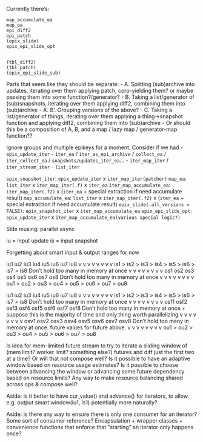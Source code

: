 

Currently there's:
```
map_accumulate_ea
map_ea
epi_diff2
epi_patch
(epix_slide)
epix_epi_slide_opt


(tbl_diff2)
(tbl_patch)
(epix_epi_slide_sub)
```


Parts that seem like they should be separate:
- A. Splitting (sub)archive into updates, iterating over them applying patch, coro-yielding them? or maybe passing them into some function?/generator?
- B. Taking a list/generator of (sub)snapshots, iterating over them applying diff2, combining them into (sub)archive
- A'. B'. Grouping versions of the above?
- C. Taking a list/generator of things, iterating over them applying a thing->snapshot function and applying diff2, combining them into (sub)archive
  - Or should this be a composition of A, B, and a map / lazy map / generator-map function??


Ignore groups and multiple epikeys for a moment.  Consider if we had
- `epix_update_iter`
- `iter_ea` / `iter_as_epi_archive` / `collect_ea` / `iter_collect_ea` / `snapshots/updates_iter_ea`...
- `iter_map_iter` / `iter_stream_iter`
- `list_iter`

`epix_snapshot_iter`: `epix_update_iter` x `iter_map_iter(patcher)`
`map_ea`: `list_iter` x `iter_map_iter(.f)` x `iter_ea`
`iter_map_accumulate_ea`: `iter_map_iter(.f2)` x (`iter_ea` + special extraction if need accumulate result)
`map_accumulate_ea`: `list_iter` x `iter_map_iter(.f2)` x (`iter_ea` + special extraction if need accumulate result)
`epix_slide(.all_versions = FALSE)`: `epix_snapshot_iter` x `iter_map_accumulate_ea`
`epix_epi_slide_opt`: `epix_update_iter` x `iter_map_accumulate_ea(various special logic?)`


















Side musing: parallel async

iu = input update
is = input snapshot

Forgetting about smart input & output ranges for now

iu1   iu2   iu3   iu4   iu5   iu6   iu7   iu8
 v     v     v     v     v     v     v     v
is1 > is2 > is3 > is4 > is5 > is6 > is7 > is8  Don't hold too many in memory at once
 v     v     v     v     v     v     v     v
os1   os2   os3   os4   os5   os6   os7   os8  Don't hold too many in memory at once
 v     v     v     v     v     v     v     v
ou1 > ou2 > ou3 > ou4 > ou5 > ou6 > ou7 > ou8


iu1   iu2   iu3   iu4   iu5   iu6   iu7   iu8
 v     v     v     v     v     v     v     v
is1 > is2 > is3 > is4 > is5 > is6 > is7 > is8  Don't hold too many in memory at once
 v     v     v     v     v     v     v     v
osf1  osf2  osf3  osf4  osf5  osf6  osf7  osf8 Don't hold too many in memory at once + suppose this is the majority of time and only thing worth parallelizing
 v     v     v     v     v     v     v     v
osv1  osv2  osv3  osv4  osv5  osv6  osv7  osv8 Don't hold too many in memory at once. future values for future above.
 v     v     v     v     v     v     v     v
ou1 > ou2 > ou3 > ou4 > ou5 > ou6 > ou7 > ou8

Is idea for mem-limited future stream to try to iterate a sliding window of (mem limit? worker limit? something else?) futures and diff just the first two at a time?  Or will that not compose well?  Is it possible to have an adaptive window based on resource usage estimates?  Is it possible to choose between advancing the window or advancing some future dependency based on resource limits?  Any way to make resource balancing shared across ops & compose well?

Aside: is it better to have cur_value() and advance() for iterators, to allow e.g. output smart window(iu1, is1) potentially more naturally?

Aside: is there any way to ensure there is only one consumer for an iterator? Some sort of consumer reference? Encapsulation + wrapper classes + convenience functions that enforce that "starting" an iterator only happens once?
